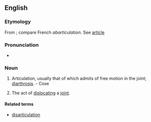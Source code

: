 ==English==

===Etymology===
From {{prefix|ab|articulation}}; compare French ''abarticulation''. See [[article]]

===Pronunciation===
* {{rhymes|eɪʃǝn}}

===Noun===
{{en-noun}}

# {{anatomy}} Articulation, usually that of which admits of free motion in the joint; [[diarthrosis]]. - Coxe
# The act of [[dislocating]] a [[joint]].

====Related terms====
* [[disarticulation]]